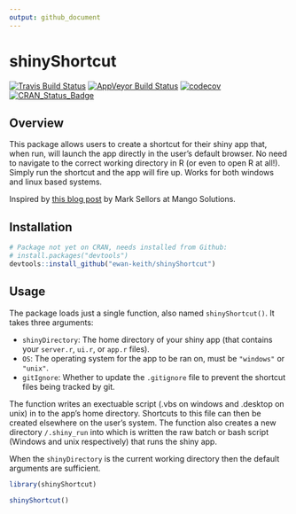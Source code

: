 ```yaml
---
output: github_document
---
```


<!-- README.md is generated from README.Rmd. Please edit that file -->
shinyShortcut 
============================================

[![Travis Build Status](https://travis-ci.org/Ewan-Keith/shinyShortcut.svg?branch=master)](https://travis-ci.org/Ewan-Keith/shinyShortcut)
[![AppVeyor Build Status](https://ci.appveyor.com/api/projects/status/github/Ewan-Keith/shinyShortcut?branch=master&svg=true)](https://ci.appveyor.com/project/Ewan-Keith/shinyShortcut)
[![codecov](https://codecov.io/gh/Ewan-Keith/shinyShortcut/branch/master/graph/badge.svg)](https://codecov.io/gh/Ewan-Keith/shinyShortcut)[![CRAN_Status_Badge](http://www.r-pkg.org/badges/version/shinyShortcut)](https://cran.r-project.org/package=shinyShortcut)

Overview
--------

This package allows users to create a shortcut for their shiny app that, when run, will launch the app directly in the user's default  browser. No need to navigate to the correct working directory in R (or even to open R at all!). Simply run the shortcut and the app will fire up. Works for both windows and linux based systems.

Inspired by [this blog post](http://www.mango-solutions.com/wp/2017/03/shiny-based-tablet-or-desktop-app/) by Mark Sellors at Mango Solutions.

Installation
------------

```r
# Package not yet on CRAN, needs installed from Github:
# install.packages("devtools")
devtools::install_github("ewan-keith/shinyShortcut")
```

Usage
-----

The package loads just a single function, also named `shinyShortcut()`. It takes three arguments:

* `shinyDirectory`: The home directory of your shiny app (that contains your `server.r`, `ui.r`, or `app.r` files).
* `OS`: The operating system for the app to be ran on, must be `"windows"` or `"unix"`.
* `gitIgnore`: Whether to update the `.gitignore` file to prevent the shortcut files being tracked by git.

The function writes an exectuable script (.vbs on windows and .desktop on unix) in to the app's home directory. Shortcuts to this file can then be created elsewhere on the user's system. The function also creates a new directory `/.shiny_run` into which is written the raw batch or bash script (Windows and unix respectively) that runs the shiny app.

When the `shinyDirectory` is the current working directory then the default arguments are sufficient.

```r
library(shinyShortcut)

shinyShortcut()
```
